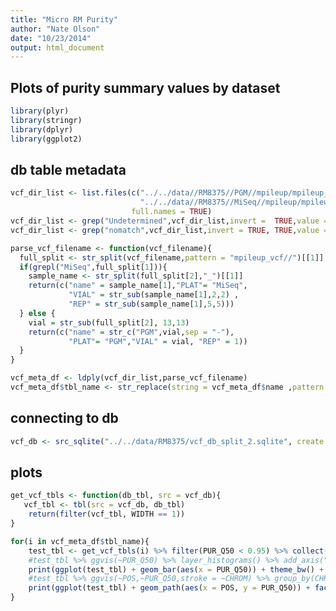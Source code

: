 ```yaml
---
title: "Micro RM Purity"
author: "Nate Olson"
date: "10/23/2014"
output: html_document
---
```


## Plots of purity summary values by dataset
```r
library(plyr)
library(stringr)
library(dplyr)
library(ggplot2)
```




## db table metadata 

```r
vcf_dir_list <- list.files(c("../../data//RM8375//PGM//mpileup/mpileup_vcf/",
                             "../../data//RM8375//MiSeq//mpileup/mpileup_vcf/"),
                           full.names = TRUE)
vcf_dir_list <- grep("Undetermined",vcf_dir_list,invert =  TRUE,value = TRUE)
vcf_dir_list <- grep("nomatch",vcf_dir_list,invert = TRUE, TRUE,value = TRUE)

parse_vcf_filename <- function(vcf_filename){
  full_split <- str_split(vcf_filename,pattern = "mpileup_vcf//")[[1]]
  if(grepl("MiSeq",full_split[1])){
    sample_name <- str_split(full_split[2],"_")[[1]]
    return(c("name" = sample_name[1],"PLAT"= "MiSeq",
             "VIAL" = str_sub(sample_name[1],2,2) ,
             "REP" = str_sub(sample_name[1],5,5)))
  } else {
    vial = str_sub(full_split[2], 13,13)
    return(c("name" = str_c("PGM",vial,sep = "-"),
             "PLAT"= "PGM","VIAL" = vial, "REP" = 1))
  }  
}

vcf_meta_df <- ldply(vcf_dir_list,parse_vcf_filename)
vcf_meta_df$tbl_name <- str_replace(string = vcf_meta_df$name ,pattern = "-",replacement = "_")
```

## connecting to db
```r
vcf_db <- src_sqlite("../../data/RM8375/vcf_db_split_2.sqlite", create = T)
```


## plots
```r
get_vcf_tbls <- function(db_tbl, src = vcf_db){
   vcf_tbl <- tbl(src = vcf_db, db_tbl)
    return(filter(vcf_tbl, WIDTH == 1))
}

for(i in vcf_meta_df$tbl_name){
    test_tbl <- get_vcf_tbls(i) %>% filter(PUR_Q50 < 0.95) %>% collect()
    #test_tbl %>% ggvis(~PUR_Q50) %>% layer_histograms() %>% add_axis("x",title = i)
    print(ggplot(test_tbl) + geom_bar(aes(x = PUR_Q50)) + theme_bw() + labs(title = i))
    #test_tbl %>% ggvis(~POS,~PUR_Q50,stroke = ~CHROM) %>% group_by(CHROM) %>%layer_paths()
    print(ggplot(test_tbl) + geom_path(aes(x = POS, y = PUR_Q50)) + facet_wrap(~CHROM, scale = "free_x") + theme_bw() + labs(title = i))
}
```